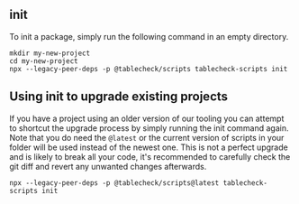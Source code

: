 
<Meta title="scripts/commands/init" />

## init

To init a package, simply run the following command in an empty directory.

```shell
mkdir my-new-project
cd my-new-project
npx --legacy-peer-deps -p @tablecheck/scripts tablecheck-scripts init
```

## Using init to upgrade existing projects

If you have a project using an older version of our tooling you can attempt to shortcut the upgrade process by simply running the init command again.
Note that you do need the `@latest` or the current version of scripts in your folder will be used instead of the newest one.
This is not a perfect upgrade and is likely to break all your code, it's recommended to carefully check the git diff and revert any unwanted changes afterwards.

```shell
npx --legacy-peer-deps -p @tablecheck/scripts@latest tablecheck-scripts init
```
